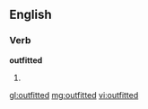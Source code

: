 ==English==
===Verb===
'''outfitted'''
# {{past of|[[outfit]]}}

[[gl:outfitted]]
[[mg:outfitted]]
[[vi:outfitted]]
